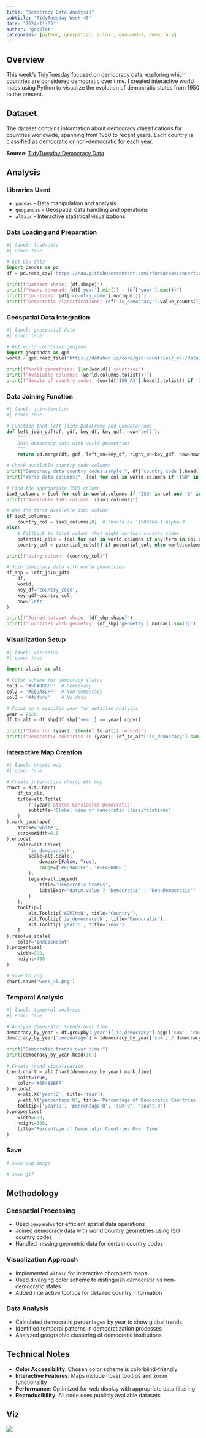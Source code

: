 ```yaml
---
title: "Democracy Data Analysis"
subtitle: "TidyTuesday Week 45"
date: "2024-11-05"
author: "gnoblet"
categories: [python, geospatial, altair, geopandas, democracy]
---
```


## Overview

This week's TidyTuesday focused on democracy data, exploring which countries are considered democratic over time. I created interactive world maps using Python to visualize the evolution of democratic states from 1950 to the present.

## Dataset

The dataset contains information about democracy classifications for countries worldwide, spanning from 1950 to recent years. Each country is classified as democratic or non-democratic for each year.

**Source**: [TidyTuesday Democracy Data](https://github.com/rfordatascience/tidytuesday/tree/master/data/2024/2024-11-05)

## Analysis

### Libraries Used
- `pandas` - Data manipulation and analysis
- `geopandas` - Geospatial data handling and operations
- `altair` - Interactive statistical visualizations

### Data Loading and Preparation

```python
#| label: load-data
#| echo: true

# Get CSV data
import pandas as pd
df = pd.read_csv('https://raw.githubusercontent.com/rfordatascience/tidytuesday/master/data/2024/2024-11-05/democracy_data.csv')

print(f"Dataset shape: {df.shape}")
print(f"Years covered: {df['year'].min()} - {df['year'].max()}")
print(f"Countries: {df['country_code'].nunique()}")
print(f"Democratic classifications: {df['is_democracy'].value_counts()}")
```

### Geospatial Data Integration

```python
#| label: geospatial-data
#| echo: true

# Get world countries geojson
import geopandas as gpd
world = gpd.read_file('https://datahub.io/core/geo-countries/_r/-/data/countries.geojson')

print(f"World geometries: {len(world)} countries")
print(f"Available columns: {world.columns.tolist()}")
print(f"Sample of country codes: {world['ISO_A3'].head().tolist() if 'ISO_A3' in world.columns else 'ISO_A3 not found'}")
```

### Data Joining Function

```python
#| label: join-function
#| echo: true

# Function that left joins DataFrame and GeoDataFrame
def left_join_gdf(df, gdf, key_df, key_gdf, how='left'):
    """
    Join democracy data with world geometries
    """
    return pd.merge(df, gdf, left_on=key_df, right_on=key_gdf, how=how).set_geometry('geometry')

# Check available country code columns
print("Democracy data country codes sample:", df['country_code'].head().tolist())
print("World data columns:", [col for col in world.columns if 'ISO' in col or 'CODE' in col or col in ['ADMIN', 'NAME']])

# Find the appropriate ISO3 column
iso3_columns = [col for col in world.columns if 'ISO' in col and '3' in col]
print(f"Available ISO3 columns: {iso3_columns}")

# Use the first available ISO3 column
if iso3_columns:
    country_col = iso3_columns[0]  # Should be 'ISO3166-1-Alpha-3'
else:
    # Fallback to first column that might contain country codes
    potential_cols = [col for col in world.columns if any(term in col.upper() for term in ['ISO', 'CODE', 'ADMIN', 'NAME'])]
    country_col = potential_cols[0] if potential_cols else world.columns[0]

print(f"Using column: {country_col}")

# Join democracy data with world geometries
df_shp = left_join_gdf(
    df,
    world,
    key_df='country_code', 
    key_gdf=country_col, 
    how='left'
)

print(f"Joined dataset shape: {df_shp.shape}")
print(f"Countries with geometry: {df_shp['geometry'].notna().sum()}")
```

### Visualization Setup

```python
#| label: viz-setup
#| echo: true

import altair as alt

# Color scheme for democracy status
col1 = '#5F4B8BFF'  # Democracy
col2 = '#E69A8DFF'  # Non-democracy  
col3 = '#4c4b4c'    # No data

# Focus on a specific year for detailed analysis
year = 2020
df_to_alt = df_shp[df_shp['year'] == year].copy()

print(f"Data for {year}: {len(df_to_alt)} records")
print(f"Democratic countries in {year}: {df_to_alt['is_democracy'].sum()}")
```

### Interactive Map Creation

```python
#| label: create-map
#| echo: true

# Create interactive choropleth map
chart = alt.Chart(
    df_to_alt,
    title=alt.Title(
        f'{year} States Considered Democratic',
        subtitle='Global view of democratic classifications'
    )
).mark_geoshape(
    stroke='white',
    strokeWidth=0.5
).encode(
    color=alt.Color(
        'is_democracy:N', 
        scale=alt.Scale(
            domain=[False, True],
            range=['#E69A8DFF', '#5F4B8BFF']
        ),
        legend=alt.Legend(
            title='Democratic Status',
            labelExpr="datum.value ? 'Democratic' : 'Non-Democratic'"
        )
    ),
    tooltip=[
        alt.Tooltip('ADMIN:N', title='Country'),
        alt.Tooltip('is_democracy:N', title='Democratic'),
        alt.Tooltip('year:O', title='Year')
    ]
).resolve_scale(
    color='independent'
).properties(
    width=800,
    height=400
)

# Save to png
chart.save('week_45.png')
```

### Temporal Analysis

```python
#| label: temporal-analysis
#| echo: true

# Analyze democratic trends over time
democracy_by_year = df.groupby('year')['is_democracy'].agg(['sum', 'count']).reset_index()
democracy_by_year['percentage'] = (democracy_by_year['sum'] / democracy_by_year['count']) * 100

print("Democratic trends over time:")
print(democracy_by_year.head(10))

# Create trend visualization
trend_chart = alt.Chart(democracy_by_year).mark_line(
    point=True,
    color='#5F4B8BFF'
).encode(
    x=alt.X('year:O', title='Year'),
    y=alt.Y('percentage:Q', title='Percentage of Democratic Countries'),
    tooltip=['year:O', 'percentage:Q', 'sum:Q', 'count:Q']
).properties(
    width=600,
    height=300,
    title='Percentage of Democratic Countries Over Time'
)
```

### Save

```python
# save png image

# save gif
```

## Methodology

### Geospatial Processing
- Used `geopandas` for efficient spatial data operations
- Joined democracy data with world country geometries using ISO country codes
- Handled missing geometric data for certain country codes

### Visualization Approach
- Implemented `altair` for interactive choropleth maps
- Used diverging color scheme to distinguish democratic vs non-democratic states
- Added interactive tooltips for detailed country information

### Data Analysis
- Calculated democratic percentages by year to show global trends
- Identified temporal patterns in democratization processes
- Analyzed geographic clustering of democratic institutions

## Technical Notes

- **Color Accessibility**: Chosen color scheme is colorblind-friendly
- **Interactive Features**: Maps include hover tooltips and zoom functionality
- **Performance**: Optimized for web display with appropriate data filtering
- **Reproducibility**: All code uses publicly available datasets

## Viz

![](week_45.png)